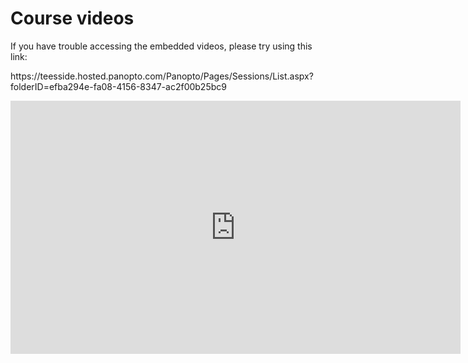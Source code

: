 # Course videos

If you have trouble accessing the embedded videos, please try using this link:

https://teesside.hosted.panopto.com/Panopto/Pages/Sessions/List.aspx?folderID=efba294e-fa08-4156-8347-ac2f00b25bc9

<iframe src="https://teesside.hosted.panopto.com/Panopto/Pages/EmbeddedList.aspx?folderID=efba294e-fa08-4156-8347-ac2f00b25bc9&embedded=1" height="405" width="720" style="border: 0;" ></iframe>